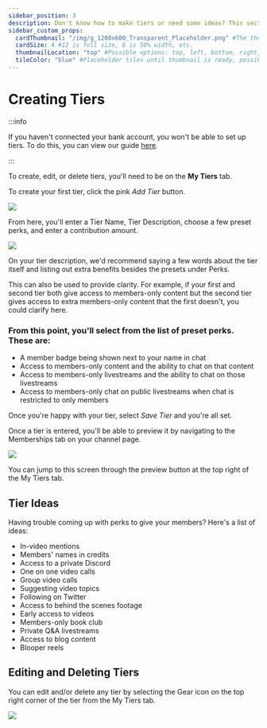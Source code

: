 ```yaml
---
sidebar_position: 3
description: Don't know how to make tiers or need some ideas? This section's for you.
sidebar_custom_props:
  cardThumbnail: "/img/g_1200x600_Transparent_Placeholder.png" #The thumbnail on the category card.
  cardSize: 4 #12 is full size, 6 is 50% width, etc.
  thumbnailLocation: "top" #Possible options: top, left, bottom, right, none
  tileColor: "blue" #Placeholder tiles until thumbnail is ready, possible options: blue, cream, darkpurple, lightpurple, mauve, orange, pink, none
---
```


# Creating Tiers

:::info

If you haven't connected your bank account, you won't be able to set up tiers. To do this, you can view our guide [here](https://help.odysee.tv/category-basics/bankaccount).

:::

To create, edit, or delete tiers, you'll need to be on the **My Tiers** tab.

To create your first tier, click the pink *Add Tier* button.

![](https://i.imgur.com/8T9mrQ5.png)

From here, you'll enter a Tier Name, Tier Description, choose a few preset perks, and enter a contribution amount.

![](https://i.imgur.com/LJ6d41Q.png)

On your tier description, we'd recommend saying a few words about the tier itself and listing out extra benefits besides the presets under Perks.

This can also be used to provide clarity. For example, if your first and second tier both give access to members-only content but the second tier gives access to extra members-only content that the first doesn't, you could clarify here.

### From this point, you'll select from the list of preset perks. These are:

- A member badge being shown next to your name in chat
- Access to members-only content and the ability to chat on that content
- Access to members-only livestreams and the ability to chat on those livestreams
- Access to members-only chat on public livestreams when chat is restricted to only members

Once you're happy with your tier, select *Save Tier* and you're all set.

Once a tier is entered, you'll be able to preview it by navigating to the Memberships tab on your channel page.

![](https://i.imgur.com/GwBhcVX.png)

You can jump to this screen through the preview button at the top right of the My Tiers tab.

## Tier Ideas

Having trouble coming up with perks to give your members? Here's a list of ideas:

- In-video mentions
- Members' names in credits
- Access to a private Discord
- One on one video calls
- Group video calls
- Suggesting video topics
- Following on Twitter
- Access to behind the scenes footage
- Early access to videos
- Members-only book club
- Private Q&A livestreams
- Access to blog content
- Blooper reels

## Editing and Deleting Tiers

You can edit and/or delete any tier by selecting the Gear icon on the top right corner of the tier from the My Tiers tab.

![](https://i.imgur.com/neMynkL.png)
